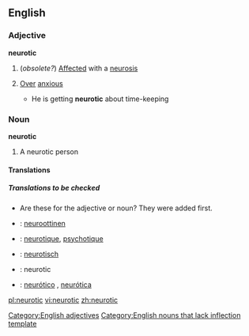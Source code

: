 ==English==
===Adjective===
'''neurotic'''
#(''obsolete?'') [[Affected]] with a [[neurosis]]
#{{informal}} [[Over]] [[anxious]]
#* He is getting '''neurotic''' about time-keeping

===Noun===
'''neurotic'''
#A neurotic person

====Translations====
{{top}}
{{mid}}
{{bottom}}

=====Translations to be checked=====
{{checktrans}}
* Are these for the adjective or noun? They were added first.
*{{ttbc|Finnish}}: [[neuroottinen]]
*{{ttbc|French}}: [[neurotique]], [[psychotique]]
*{{ttbc|German}}: [[neurotisch]]
*{{ttbc|Interlingua}}: neurotic
*{{ttbc|Portuguese}}: [[neurótico]] {{m}}, [[neurótica]] {{f}}

[[Category:English adjectives]]
[[Category:English nouns that lack inflection template]]

[[pl:neurotic]]
[[vi:neurotic]]
[[zh:neurotic]]